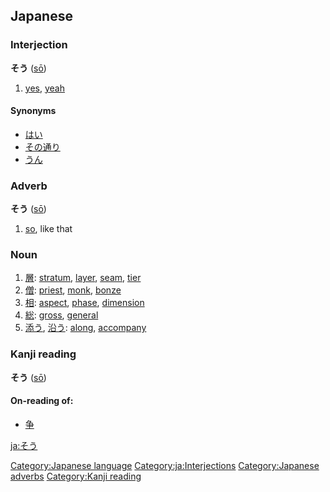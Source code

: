 ==Japanese==                                          
===Interjection===
'''そう''' ([[sō]])
# [[yes]], [[yeah]]

====Synonyms====
* [[はい]]
* [[その通り]] 
* [[うん]] 


===Adverb===
'''そう''' ([[sō]])
#[[so]], like that

{{ja-attention|総 is adj? fix above}}
===Noun===
{{ja-noun|h|rom=sō}}
# [[層]]: [[stratum]], [[layer]], [[seam]], [[tier]]
# [[僧]]: [[priest]], [[monk]], [[bonze]]
# [[相]]: [[aspect]], [[phase]], [[dimension]]
# [[総]]: [[gross]], [[general]]
# [[添う]], [[沿う]]: [[along]], [[accompany]]


===Kanji reading===
'''そう''' ([[sō]])
====On-reading of:====
* [[争]]

[[Category:Japanese language]]
[[Category:ja:Interjections]]
[[Category:Japanese adverbs]]
[[Category:Kanji reading]]

[[ja:そう]]